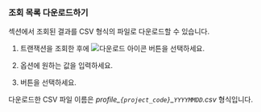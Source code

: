 ### 조회 목록 다운로드하기

<Cmdname sid="trace_list" className="uitext" /> 섹션에서 조회된 결과를 CSV 형식의 파일로 다운로드할 수 있습니다. 

1. 트랜잭션을 조회한 후에 ![다운로드 아이콘](/img/ic-csv-download-ms.svg) 버튼을 선택하세요.

1. <Cmdname sid="maximum_csv_lines" className="uitext" /> 옵션에 원하는 값을 입력하세요.

1. <Cmdname sid="download" className="uitext" /> 버튼을 선택하세요.

다운로드한 CSV 파일 이름은 *profile_`{project_code}`_`YYYYMMDD`.csv* 형식입니다.